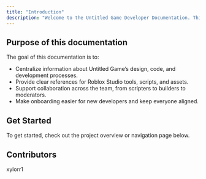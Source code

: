 ```yaml
---
title: "Introduction"
description: "Welcome to the Untitled Game Developer Documentation. This documentation is a central hub for all technical, design and operational details related to the development of the game. This resource is designed to provide you with the information needed to understand the project, contribute effectively, and collaborate seamlessly."
---
```


## Purpose of this documentation

The goal of this documentation is to:

- Centralize information about Untitled Game’s design, code, and development processes.
- Provide clear references for Roblox Studio tools, scripts, and assets.
- Support collaboration across the team, from scripters to builders to moderators.
- Make onboarding easier for new developers and keep everyone aligned.

## Get Started

To get started, check out the project overview or navigation page below.

<Card title="Project Overview" href="https://untitledgame.mintlify.app/overview" cta="Check out the project overview">
  
</Card>

<Card title="Navigation" href="https://untitledgame.mintlify.app/navigation" cta="Check out the navigation guide to help you find specific information.">
  
</Card>

## Contributors

xylorr1